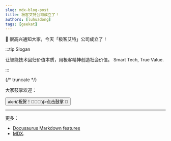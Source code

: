 ```yaml
---
slug: mdx-blog-post
title: 极客艾特公司成立了！
authors: [luhuadong]
tags: [geekat]
---
```


👋 很高兴通知大家，今天「极客艾特」公司成立了！


:::tip Slogan

让智能技术回归价值本质，用极客精神创造社会价值。
Smart Tech, True Value.

:::

{/* truncate */}

大家鼓掌欢迎：

<div>
<button onClick={() => alert('祝贺！🎉🎉🎉')}>点击鼓掌 👏</button>
</div>

---

更多：

- [Docusaurus Markdown features](https://docusaurus.io/docs/markdown-features)
- [MDX](https://mdxjs.com/).